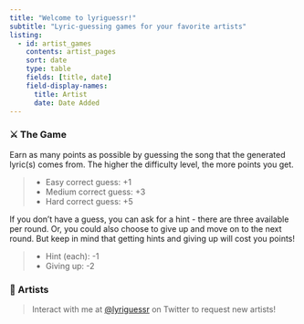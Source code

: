 ```yaml
---
title: "Welcome to lyriguessr!"
subtitle: "Lyric-guessing games for your favorite artists"
listing:
  - id: artist_games
    contents: artist_pages
    sort: date
    type: table
    fields: [title, date]
    field-display-names: 
      title: Artist
      date: Date Added
---
```


### ⚔️ The Game

Earn as many points as possible by guessing the song that the generated lyric(s) comes from. The higher the difficulty level, the more points you get.

> * Easy correct guess: +1
  * Medium correct guess: +3
  * Hard correct guess: +5

If you don't have a guess, you can ask for a hint - there are three available per round. Or, you could also choose to give up and move on to the next round. But keep in mind that getting hints and giving up will cost you points!

> * Hint (each): -1
  * Giving up: -2

### 🎵 Artists

> Interact with me at [@lyriguessr](https://x.com/lyriguessr) on Twitter to request new artists!

::: {#artist_games}
:::
